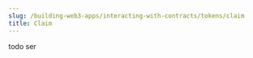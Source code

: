 ---
slug: /building-web3-apps/interacting-with-contracts/tokens/claim
title: Claim
---

todo ser
